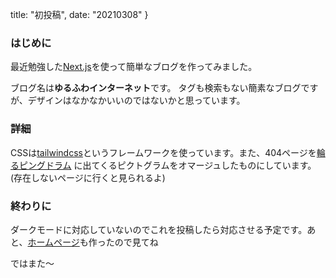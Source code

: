   title: "初投稿",
  date: "20210308"
}

### はじめに

最近勉強した[Next.js](https://nextjs.org/)を使って簡単なブログを作ってみました。

ブログ名は**ゆるふわインターネット**です。
タグも検索もない簡素なブログですが、デザインはなかなかいいのではないかと思っています。

### 詳細

CSSは[tailwindcss](https://tailwindcss.com/)というフレームワークを使っています。また、404ページを[輪るピングドラム](https://ja.wikipedia.org/wiki/%E8%BC%AA%E3%82%8B%E3%83%94%E3%83%B3%E3%82%B0%E3%83%89%E3%83%A9%E3%83%A0)
に出てくるピクトグラムをオマージュしたものにしています。(存在しないページに行くと見られるよ)

### 終わりに

ダークモードに対応していないのでこれを投稿したら対応させる予定です。あと、[ホームページ](https://object1037.vercel.app)も作ったので見てね

ではまた〜

